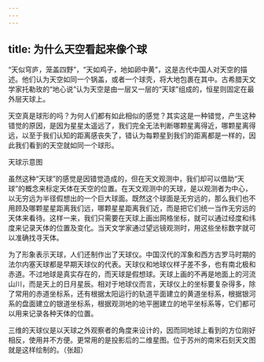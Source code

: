 ```yaml
---
---
---
```

title: 为什么天空看起来像个球
---




“天似穹庐，笼盖四野”，“天如鸡子，地如卵中黄”，这是古代中国人对天空的描述。他们认为天空如同一个锅盖，或者一个球壳，将大地包裹在其中。古希腊天文学家托勒玫的“地心说”认为天空是由一层又一层的“天球”组成的，恒星则固定在最外层天球上。

天空真是球形的吗？为何人们都有如此相似的感觉？其实这是一种错觉，产生这种错觉的原因，是因为星星太遥远了，我们完全无法判断哪颗星离得近，哪颗星离得远，以至于我们认知的距离感丧失了，错认为每颗星到我们的距离都是一样的，因此我们看到的天空就如同一个球形。

天球示意图



虽然这种“天球”的感觉是因错觉造成的，但在天文观测中，我们却可以借助“天球”的概念来标定天体在天空的位置。在天文观测中的天球，是以观测者为中心，以无穷远为半径假想出的一个巨大球面。既然这个球面是无穷远的，那么我们也不用顾及哪颗星星距离我们远，哪颗星星距离我们近，而是把它们统一当作无穷远的天体来看待。这样一来，我们只需要在天球上画出网格坐标，就可以通过经度和纬度来记录天体的位置及变化。当天文学家通过望远镜观测时，用这些坐标数字就可以准确找寻天体。

为了形象表示天球，人们还制作出了天球仪。中国汉代的浑象和西方古罗马时期的法尔内塞天球都是早期天球仪的代表。天球仪和地球仪样子差不多，也有南北极和赤道。不过地球是真实存在的，而天球是假想球。天球上画的不再是地面上的河流山川，而是天上的日月星辰。相对于地球仪而言，天球仪上的坐标要复杂得多，除了常用的赤道坐标系，还有根据太阳运行的轨道平面建立的黄道坐标系，根据银河系的盘面建立的银道坐标系，根据观测地的地平圈建立的地平坐标系等，它们都可以用来记录各种天体的位置。

三维的天球仪是以天球之外观察者的角度来设计的，因而同地球上看到的方位刚好相反，使用并不方便。更常用的是投影后的二维星图。位于苏州的南宋石刻天文图就是这样绘制的。（张超）